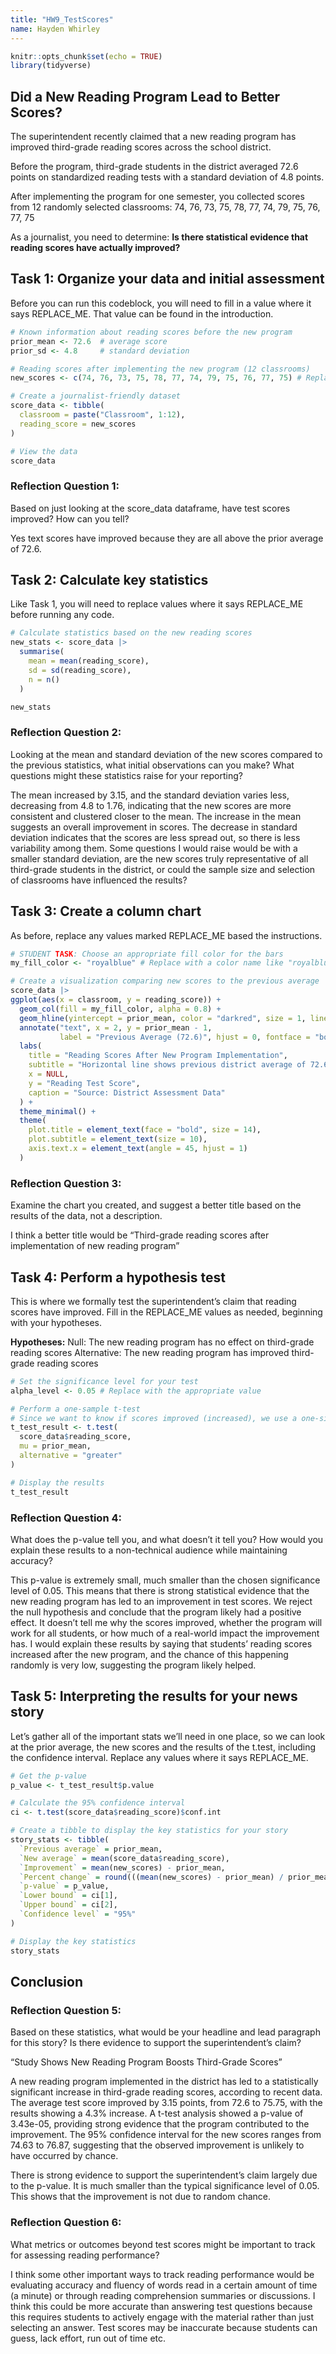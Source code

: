 ```yaml
---
title: "HW9_TestScores"
name: Hayden Whirley
---
```


```r
knitr::opts_chunk$set(echo = TRUE)
library(tidyverse)
```

## Did a New Reading Program Lead to Better Scores?

The superintendent recently claimed that a new reading program has improved third-grade reading scores across the school district.

Before the program, third-grade students in the district averaged 72.6 points on standardized reading tests with a standard deviation of 4.8 points.

After implementing the program for one semester, you collected scores from 12 randomly selected classrooms:
74, 76, 73, 75, 78, 77, 74, 79, 75, 76, 77, 75

As a journalist, you need to determine: **Is there statistical evidence that reading scores have actually improved?**

## Task 1: Organize your data and initial assessment

Before you can run this codeblock, you will need to fill in a value where it says REPLACE_ME. That value can be found in the introduction.

```r
# Known information about reading scores before the new program
prior_mean <- 72.6  # average score
prior_sd <- 4.8     # standard deviation

# Reading scores after implementing the new program (12 classrooms)
new_scores <- c(74, 76, 73, 75, 78, 77, 74, 79, 75, 76, 77, 75) # Replace with the actual scores

# Create a journalist-friendly dataset
score_data <- tibble(
  classroom = paste("Classroom", 1:12),
  reading_score = new_scores
)

# View the data
score_data
```

### Reflection Question 1:
Based on just looking at the score_data dataframe, have test scores improved? How can you tell?

Yes text scores have improved because they are all above the prior average of 72.6.

## Task 2: Calculate key statistics

Like Task 1, you will need to replace values where it says REPLACE_ME before running any code.


```r
# Calculate statistics based on the new reading scores
new_stats <- score_data |> 
  summarise(
    mean = mean(reading_score),
    sd = sd(reading_score),
    n = n()
  )

new_stats
```

### Reflection Question 2:
Looking at the mean and standard deviation of the new scores compared to the previous statistics, what initial observations can you make? What questions might these statistics raise for your reporting?

The mean increased by 3.15, and the standard deviation varies less, decreasing from 4.8 to 1.76, indicating that the new scores are more consistent and clustered closer to the mean. The increase in the mean suggests an overall improvement in scores. The decrease in standard deviation indicates that the scores are less spread out, so there is less variability among them. Some questions I would raise would be with a smaller standard deviation, are the new scores truly representative of all third-grade students in the district, or could the sample size and selection of classrooms have influenced the results? 

## Task 3: Create a column chart

As before, replace any values marked REPLACE_ME based the instructions.


```r
# STUDENT TASK: Choose an appropriate fill color for the bars
my_fill_color <- "royalblue" # Replace with a color name like "royalblue", "darkgreen", etc.

# Create a visualization comparing new scores to the previous average
score_data |> 
ggplot(aes(x = classroom, y = reading_score)) +
  geom_col(fill = my_fill_color, alpha = 0.8) +
  geom_hline(yintercept = prior_mean, color = "darkred", size = 1, linetype = "dashed") +
  annotate("text", x = 2, y = prior_mean - 1, 
           label = "Previous Average (72.6)", hjust = 0, fontface = "bold", color = "darkred") +
  labs(
    title = "Reading Scores After New Program Implementation",
    subtitle = "Horizontal line shows previous district average of 72.6 points",
    x = NULL,
    y = "Reading Test Score",
    caption = "Source: District Assessment Data"
  ) +
  theme_minimal() +
  theme(
    plot.title = element_text(face = "bold", size = 14),
    plot.subtitle = element_text(size = 10),
    axis.text.x = element_text(angle = 45, hjust = 1)
  )
```

### Reflection Question 3:
Examine the chart you created, and suggest a better title based on the results of the data, not a description.

I think a better title would be "Third-grade reading scores after implementation of new reading program"

## Task 4: Perform a hypothesis test

This is where we formally test the superintendent's claim that reading scores have improved. Fill in the REPLACE_ME values as needed, beginning with your hypotheses.

**Hypotheses:**
Null: The new reading program has no effect on third-grade reading scores
Alternative: The new reading program has improved third-grade reading scores

```r
# Set the significance level for your test
alpha_level <- 0.05 # Replace with the appropriate value

# Perform a one-sample t-test
# Since we want to know if scores improved (increased), we use a one-sided test (alternative = "greater")
t_test_result <- t.test(
  score_data$reading_score,
  mu = prior_mean,
  alternative = "greater"
)

# Display the results
t_test_result
```

### Reflection Question 4:
What does the p-value tell you, and what doesn't it tell you? How would you explain these results to a non-technical audience while maintaining accuracy?

This p-value is extremely small, much smaller than the chosen significance level of 0.05. This means that there is strong statistical evidence that the new reading program has led to an improvement in test scores. We reject the null hypothesis and conclude that the program likely had a positive effect.
It doesn't tell me why the scores improved, whether the program will work for all students, or how much of a real-world impact the improvement has.
I would explain these results by saying that students' reading scores increased after the new program, and the chance of this happening randomly is very low, suggesting the program likely helped.

## Task 5: Interpreting the results for your news story

Let's gather all of the important stats we'll need in one place, so we can look at the prior average, the new scores and the results of the t.test, including the confidence interval. Replace any values where it says REPLACE_ME.


```r
# Get the p-value
p_value <- t_test_result$p.value

# Calculate the 95% confidence interval
ci <- t.test(score_data$reading_score)$conf.int

# Create a tibble to display the key statistics for your story
story_stats <- tibble(
  `Previous average` = prior_mean,
  `New average` = mean(score_data$reading_score),
  `Improvement` = mean(new_scores) - prior_mean,
  `Percent change` = round(((mean(new_scores) - prior_mean) / prior_mean) * 100, 1),
  `p-value` = p_value,
  `Lower bound` = ci[1],
  `Upper bound` = ci[2],
  `Confidence level` = "95%"
)

# Display the key statistics
story_stats
```

## Conclusion

### Reflection Question 5:
Based on these statistics, what would be your headline and lead paragraph for this story? Is there evidence to support the superintendent's claim?

"Study Shows New Reading Program Boosts Third-Grade Scores"

A new reading program implemented in the district has led to a statistically significant increase in third-grade reading scores, according to recent data. The average test score improved by 3.15 points, from 72.6 to 75.75, with the results showing a 4.3% increase. A t-test analysis showed a p-value of 3.43e-05, providing strong evidence that the program contributed to the improvement. The 95% confidence interval for the new scores ranges from 74.63 to 76.87, suggesting that the observed improvement is unlikely to have occurred by chance.

There is strong evidence to support the superintendent's claim largely due to the p-value. It is much smaller than the typical significance level of 0.05. This shows that the improvement is not due to random chance.


### Reflection Question 6:
What metrics or outcomes beyond test scores might be important to track for assessing reading performance?

I think some other important ways to track reading performance would be evaluating accuracy and fluency of words read in a certain amount of time (a minute) or through reading comprehension summaries or discussions. I think this could be more accurate than answering test questions because this requires students to actively engage with the material rather than just selecting an answer. Test scores may be inaccurate because students can guess, lack effort, run out of time etc.
